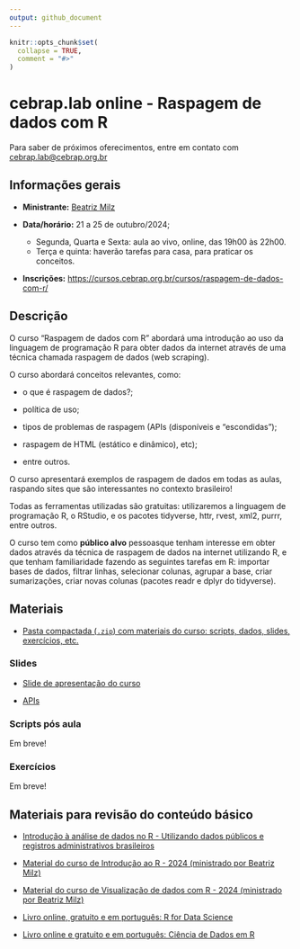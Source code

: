 ```yaml
---
output: github_document
---
```


<!-- README.md is generated from README.Rmd. Please edit that file -->

```r
knitr::opts_chunk$set(
  collapse = TRUE,
  comment = "#>"
)
```

# cebrap.lab online -  Raspagem de dados com R

Para saber de próximos oferecimentos, entre em contato com <cebrap.lab@cebrap.org.br>


## Informações gerais

- **Ministrante:** [Beatriz Milz](https://beamilz.com/about/)

- **Data/horário:** 21 a 25 de outubro/2024;
  - Segunda, Quarta e Sexta: aula ao vivo, online, das 19h00 às 22h00.
  - Terça e quinta: haverão tarefas para casa, para praticar os conceitos.

- **Inscrições:** <https://cursos.cebrap.org.br/cursos/raspagem-de-dados-com-r/>

## Descrição

O curso “Raspagem de dados com R” abordará uma introdução ao uso da linguagem de programação R para obter dados da internet através de uma técnica chamada raspagem de dados (web scraping).

O curso abordará conceitos relevantes, como: 

  - o que é raspagem de dados?; 

  - política de uso; 

  - tipos de problemas de raspagem (APIs (disponíveis e “escondidas”);

  - raspagem de HTML (estático e dinâmico), etc);

  - entre outros. 

O curso apresentará exemplos de raspagem de dados em todas as aulas, raspando sites que são interessantes no contexto brasileiro!

Todas as ferramentas utilizadas são gratuitas: utilizaremos a linguagem de programação R, o RStudio, e os pacotes tidyverse, httr, rvest, xml2, purrr, entre outros. 

O curso tem como **público alvo**  pessoasque tenham interesse em obter dados através da técnica de raspagem de dados na internet utilizando R, e que tenham familiaridade fazendo as seguintes tarefas em R: importar bases de dados, filtrar linhas, selecionar colunas, agrupar a base, criar sumarizações, criar novas colunas (pacotes readr e dplyr do tidyverse).

## Materiais

- [Pasta compactada (`.zip`) com materiais do curso: scripts, dados, slides, exercícios, etc.](https://github.com/beatrizmilz/2024-10-cebrap-lab-web-scraping/archive/refs/heads/main.zip)

### Slides

- [Slide de apresentação do curso](https://beatrizmilz.github.io/2024-10-cebrap-lab-web-scraping/slides/introducao-ao-curso.html)

- [APIs](https://beatrizmilz.github.io/2024-10-cebrap-lab-web-scraping/slides/api.html)



### Scripts pós aula

Em breve!


### Exercícios

Em breve!


## Materiais para revisão do conteúdo básico

- [Introdução à análise de dados no R - Utilizando dados públicos e registros administrativos brasileiros](https://ipeadata-lab.github.io/curso_r_intro_202409/)

- [Material do curso de Introdução ao R - 2024 (ministrado por Beatriz Milz)](https://beatrizmilz.github.io/2024-08-cebrap-lab-intro-R/)

- [Material do curso de Visualização de dados com R - 2024 (ministrado por Beatriz Milz)](https://beatrizmilz.github.io/2024-09-cebrap-lab-viz/)

- [Livro online, gratuito e em português: R for Data Science](https://cienciadedatos.github.io/pt-r4ds/)

- [Livro online e gratuito e em português: Ciência de Dados em R](https://livro.curso-r.com/7-2-dplyr.html)
